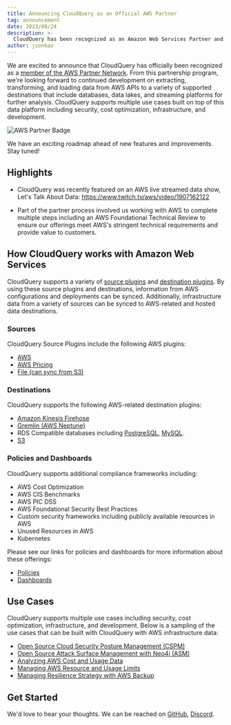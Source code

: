 ```yaml
---
title: Announcing CloudQuery as an Official AWS Partner
tag: announcement
date: 2023/08/24
description: >-
  CloudQuery has been recognized as an Amazon Web Services Partner and validated via a foundational technical review.  This Partner program will enable CloudQuery to build and service more customer needs including security, cost optimization, infrastructure, and development.
author: jsonkao
---
```



<BlogHeader/>

We are excited to announce that CloudQuery has officially been recognized as a [member of the AWS Partner Network](https://partners.amazonaws.com/partners/0010h00001kNW07AAG).  From this partnership program, we're looking forward to continued development on extracting, transforming, and loading data from AWS APIs to a variety of supported destinations that include databases, data lakes, and streaming platforms for further analysis.  CloudQuery supports multiple use cases built on top of this data platform including security, cost optimization, infrastructure, and development.

![AWS Partner Badge](/images/blog/announcing-aws-partnership/partnerbadge.png)

We have an exciting roadmap ahead of new features and improvements.  Stay tuned!

## Highlights

* CloudQuery was recently featured on an AWS live streamed data show, Let's Talk About Data: https://www.twitch.tv/aws/video/1907162122

* Part of the partner process involved us working with AWS to complete multiple steps including an AWS Foundational Technical Review to ensure our offerings meet AWS's stringent technical requirements and provide value to customers. 

## How CloudQuery works with Amazon Web Services

CloudQuery supports a variety of [source plugins](https://hub.cloudquery.io/plugins/source/cloudquery/overview) and [destination plugins](https://hub.cloudquery.io/plugins/destination).  By using these source plugins and destinations, information from AWS configurations and deployments can be synced.  Additionally, infrastructure data from a variety of sources can be synced to AWS-related and hosted data destinations.

### Sources

CloudQuery Source Plugins include the following AWS plugins:

* [AWS](https://hub.cloudquery.io/plugins/source/cloudquery/aws)
* [AWS Pricing](https://hub.cloudquery.io/plugins/source/cloudquery/awspricing)
* [File (can sync from S3)](https://hub.cloudquery.io/plugins/source/cloudquery/file)

### Destinations

CloudQuery supports the following AWS-related destination plugins:

* [Amazon Kinesis Firehose](https://hub.cloudquery.io/plugins/destination/cloudquery/firehose)
* [Gremlin (AWS Neptune)](https://hub.cloudquery.io/plugins/destination/cloudquery/gremlin)
* RDS Compatible databases including [PostgreSQL](https://hub.cloudquery.io/plugins/destination/cloudquery/postgresql), [MySQL](https://hub.cloudquery.io/plugins/destination/cloudquery/mysql).
* [S3](https://hub.cloudquery.io/plugins/destination/cloudquery/s3)

### Policies and Dashboards

CloudQuery supports additional compliance frameworks including:
* AWS Cost Optimization
* AWS CIS Benchmarks
* AWS PIC DSS
* AWS Foundational Security Best Practices
* Custom security frameworks including publicly available resources in AWS
* Unused Resources in AWS
* Kubernetes 

Please see our links for policies and dashboards for more information about these offerings:
* [Policies](https://hub.cloudquery.io/addons/transformation)
* [Dashboards](/docs/core-concepts/dashboards)

## Use Cases

CloudQuery supports multiple use cases including security, cost optimization, infrastructure, and development.  Below is a sampling of the use cases that can be built with CloudQuery with AWS infrastructure data:

* [Open Source Cloud Security Posture Management (CSPM)](/how-to-guides/open-source-cspm)
* [Open Source Attack Surface Management with Neo4j (ASM)](/how-to-guides/attack-surface-management-with-graph)
* [Analyzing AWS Cost and Usage Data](/how-to-guides/query-aws-cost-and-usage-athena)
* [Managing AWS Resource and Usage Limits](/how-to-guides/aws-resource-limits-and-service-quotas)
* [Managing Resilience Strategy with AWS Backup](/how-to-guides/manage-resilience-with-aws-backup)

## Get Started

We'd love to hear your thoughts.  We can be reached on [GitHub](https://github.com/cloudquery/cloudquery/issues), [Discord](https://www.cloudquery.io/discord).
